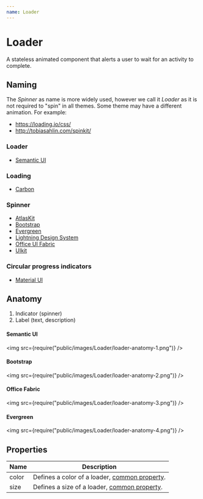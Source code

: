 ```yaml
---
name: Loader
---
```


# Loader

A stateless animated component that alerts a user to wait for an activity to complete.

## Naming

The _Spinner_ as name is more widely used, however we call it _Loader_ as it is not required to "spin" in all themes. Some theme may have a different animation. For example:

- https://loading.io/css/
- http://tobiasahlin.com/spinkit/

### Loader

- [Semantic UI][100]

### Loading

- [Carbon][101]

### Spinner

- [AtlasKit][102]
- [Bootstrap][103]
- [Evergreen][108]
- [Lightning Design System][104]
- [Office UI Fabric][106]
- [UIkit][107]

### Circular progress indicators

- [Material UI][105]

## Anatomy

1. Indicator (spinner)
2. Label (text, description)

#### Semantic UI

<img src={require("public/images/Loader/loader-anatomy-1.png")} />

#### Bootstrap

<img src={require("public/images/Loader/loader-anatomy-2.png")} />

#### Office Fabric

<img src={require("public/images/Loader/loader-anatomy-3.png")} />

#### Evergreen

<img src={require("public/images/Loader/loader-anatomy-4.png")} />

## Properties

| Name  | Description                                                                              |
| :---- | ---------------------------------------------------------------------------------------- |
| color | Defines a color of a loader, [common property](/specifications-common-properties#color). |
| size  | Defines a size of a loader, [common property](/specifications-common-properties#size).   |

<!-- Framework components -->

[100]: https://semantic-ui.com/elements/loader
[101]: https://www.carbondesignsystem.com/components/loading
[102]: https://atlaskit.atlassian.com/packages/core/spinner
[103]: https://getbootstrap.com/docs/4.2/components/spinners/
[104]: https://www.lightningdesignsystem.com/components/spinners/
[105]: https://material.io/design/components/progress-indicators.html
[106]: https://developer.microsoft.com/en-us/fabric#/components/spinner
[107]: https://getuikit.com/docs/spinner
[108]: https://evergreen.segment.com/components/spinner/
